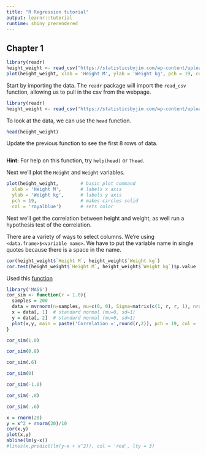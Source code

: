 ```yaml
---
title: "R Regression tutorial"
output: learnr::tutorial
runtime: shiny_prerendered
---
```


## Chapter 1

```r
library(readr)
height_weight <- read_csv("https://statisticsbyjim.com/wp-content/uploads/2019/01/HeightWeight.csv") 
plot(height_weight, xlab = 'Height M', ylab = 'Weight kg', pch = 19, col = 'royalblue')
```

Start by importing the data. The `readr` package will import the `read_csv` function, allowing us to pull in the csv from the webpage.
```r
library(readr)
height_weight <- read_csv("https://statisticsbyjim.com/wp-content/uploads/2019/01/HeightWeight.csv") 
```

To look at the data, we can use the `head` function.
```r
head(height_weight)
```

Update the previous function to see the first 8 rows of data.
```r

```

<div id="head_8_height_weight-hint">
**Hint:** For help on this function, try `help(head)` or `?head`.
</div>

Next we'll plot the `Height` and `Weight` variables.
```r
plot(height_weight,        # basic plot command
  xlab = 'Height M',       # labels x axis
  ylab = 'Weight kg',      # labels y axis
  pch = 19,                # makes circles solid
  col = 'royalblue')       # sets color
```

Next we'll get the correlation between height and weight, as well run a hypothesis test of the correlation.

There are a variety of ways to select columns. We're using `<data.frame>$<variable name>`. We have to put the variable name in single quotes because there is a space in the name.
```r
cor(height_weight$`Height M`, height_weight$`Weight kg`)
cor.test(height_weight$`Height M`, height_weight$`Weight kg`)$p.value
```


Used this [function](https://stats.stackexchange.com/questions/83172/generate-two-variables-with-precise-pre-specified-correlation)

```r
library('MASS')
cor_sim <- function(r = 1.0){
  samples = 200
  data = mvrnorm(n=samples, mu=c(0, 0), Sigma=matrix(c(1, r, r, 1), nrow=2), empirical=TRUE)
  x = data[, 1]  # standard normal (mu=0, sd=1)
  y = data[, 2]  # standard normal (mu=0, sd=1)
  plot(x,y, main = paste('Correlation =',round(r,2)), pch = 19, col = 'royalblue')
}
```

```r
cor_sim(1.0)
```

```r
cor_sim(0.8)
```

```r
cor_sim(.6)
```

```r
cor_sim(0)
```

```r
cor_sim(-1.0)
```

```r
cor_sim(-.8)
```

```r
cor_sim(-.6)
```

```r
x = rnorm(20)
y = x^2 + rnorm(20)/10
cor(x,y)
plot(x,y)
abline(lm(y~x))
#lines(x,predict(lm(y~x + x^2)), col = 'red', lty = 3)
```
